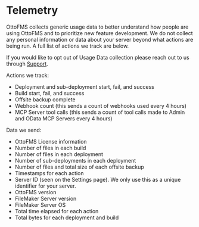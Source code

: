 # Telemetry

OttoFMS collects generic usage data to better understand how people are using OttoFMS and to prioritize new feature development. We do not collect any personal information or data about your server beyond what actions are being run. A full list of actions we track are below.

If you would like to opt out of Usage Data collection please reach out to us through [Support](/support).

Actions we track:

- Deployment and sub-deployment start, fail, and success
- Build start, fail, and success
- Offsite backup complete
- Webhook count (this sends a count of webhooks used every 4 hours)
- MCP Server tool calls (this sends a count of tool calls made to Admin and OData MCP Servers every 4 hours)

Data we send:

- OttoFMS License information
- Number of files in each build
- Number of files in each deployment
- Number of sub-deployments in each deployment
- Number of files and total size of each offsite backup
- Timestamps for each action
- Server ID (seen on the Settings page). We only use this as a unique identifier for your server.
- OttoFMS version
- FileMaker Server version
- FileMaker Server OS
- Total time elapsed for each action
- Total bytes for each deployment and build
